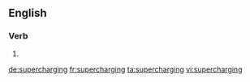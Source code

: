 ==English==

===Verb===
{{head|en|present participle}}

# {{present participle of|supercharge|lang=en}}

[[de:supercharging]]
[[fr:supercharging]]
[[ta:supercharging]]
[[vi:supercharging]]